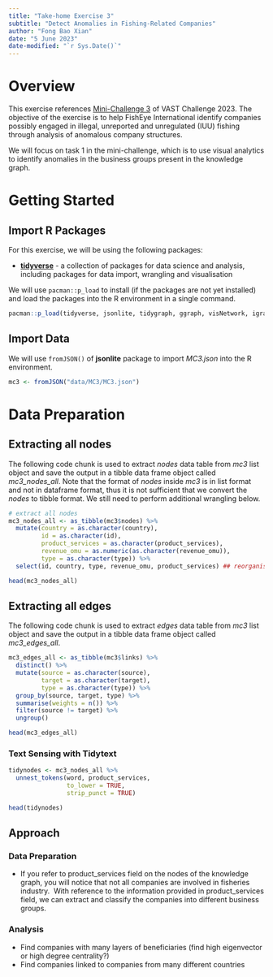 ```yaml
---
title: "Take-home Exercise 3"
subtitle: "Detect Anomalies in Fishing-Related Companies"
author: "Fong Bao Xian"
date: "5 June 2023"
date-modified: "`r Sys.Date()`"
---
```


# Overview

This exercise references [Mini-Challenge 3](https://vast-challenge.github.io/2023/MC3.html) of VAST Challenge 2023. The objective of the exercise is to help FishEye International identify companies possibly engaged in illegal, unreported and unregulated (IUU) fishing through analysis of anomalous company structures.

We will focus on task 1 in the mini-challenge, which is to use visual analytics to identify anomalies in the business groups present in the knowledge graph.

# Getting Started

## Import R Packages

For this exercise, we will be using the following packages:

-   [**tidyverse**](https://www.tidyverse.org/#:~:text=The%20tidyverse%20is%20an%20opinionated,%2C%20grammar%2C%20and%20data%20structures.&text=See%20how%20the%20tidyverse%20makes,%E2%80%9CR%20for%20Data%20Science%E2%80%9D.) - a collection of packages for data science and analysis, including packages for data import, wrangling and visualisation

We will use `pacman::p_load` to install (if the packages are not yet installed) and load the packages into the R environment in a single command.

```r
pacman::p_load(tidyverse, jsonlite, tidygraph, ggraph, visNetwork, igraph, plotly, RColorBrewer, graphlayouts, ggforce, tidytext)
```

## Import Data

We will use `fromJSON()` of **jsonlite** package to import *MC3.json* into the R environment.

```r
mc3 <- fromJSON("data/MC3/MC3.json")
```

# Data Preparation

## Extracting all nodes

The following code chunk is used to extract *nodes* data table from *mc3* list object and save the output in a tibble data frame object called *mc3_nodes_all*. Note that the format of *nodes* inside *mc3* is in list format and not in dataframe format, thus it is not sufficient that we convert the *nodes* to tibble format. We still need to perform additional wrangling below.

```r
# extract all nodes
mc3_nodes_all <- as_tibble(mc3$nodes) %>% 
  mutate(country = as.character(country),
         id = as.character(id),
         product_services = as.character(product_services),
         revenue_omu = as.numeric(as.character(revenue_omu)),
         type = as.character(type)) %>% 
  select(id, country, type, revenue_omu, product_services) ## reorganise sequence

head(mc3_nodes_all)
```

## Extracting all edges

The following code chunk is used to extract *edges* data table from *mc3* list object and save the output in a tibble data frame object called *mc3_edges_all*.

```r
mc3_edges_all <- as_tibble(mc3$links) %>% 
  distinct() %>% 
  mutate(source = as.character(source),
         target = as.character(target),
         type = as.character(type)) %>% 
  group_by(source, target, type) %>% 
  summarise(weights = n()) %>% 
  filter(source != target) %>% 
  ungroup()

head(mc3_edges_all)
```

### Text Sensing with Tidytext

```r
tidynodes <- mc3_nodes_all %>% 
  unnest_tokens(word, product_services,
                to_lower = TRUE,
                strip_punct = TRUE)

head(tidynodes)
```

## Approach

### Data Preparation

-   If you refer to product_services field on the nodes of the knowledge graph, you will notice that not all companies are involved in fisheries industry.  With reference to the information provided in product_services field, we can extract and classify the companies into different business groups.

### Analysis

-   Find companies with many layers of beneficiaries (find high eigenvector or high degree centrality?)
-   Find companies linked to companies from many different countries
